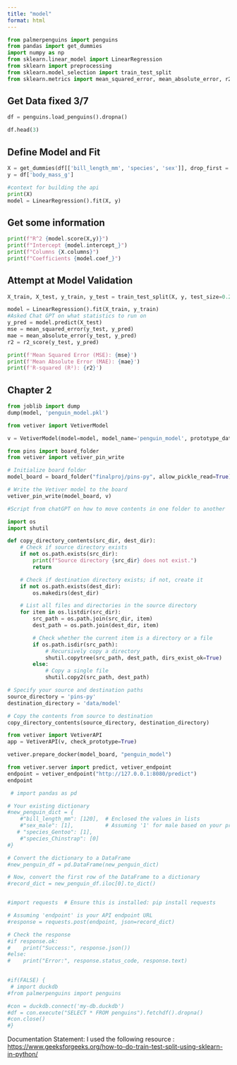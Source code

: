 ```yaml
---
title: "model"
format: html
---
```


```python
from palmerpenguins import penguins
from pandas import get_dummies
import numpy as np
from sklearn.linear_model import LinearRegression
from sklearn import preprocessing
from sklearn.model_selection import train_test_split
from sklearn.metrics import mean_squared_error, mean_absolute_error, r2_score
```

## Get Data fixed 3/7

```python
df = penguins.load_penguins().dropna()

df.head(3)
```

## Define Model and Fit

```python
X = get_dummies(df[['bill_length_mm', 'species', 'sex']], drop_first = True)
y = df['body_mass_g']

#context for building the api
print(X)
model = LinearRegression().fit(X, y)
```

## Get some information

```python
print(f"R^2 {model.score(X,y)}")
print(f"Intercept {model.intercept_}")
print(f"Columns {X.columns}")
print(f"Coefficients {model.coef_}")
```

## Attempt at Model Validation

```python
X_train, X_test, y_train, y_test = train_test_split(X, y, test_size=0.2, random_state=42)  # 80% training and 20% testing

model = LinearRegression().fit(X_train, y_train)
#Asked Chat GPT on what statistics to run on 
y_pred = model.predict(X_test)
mse = mean_squared_error(y_test, y_pred)
mae = mean_absolute_error(y_test, y_pred)
r2 = r2_score(y_test, y_pred)

print(f'Mean Squared Error (MSE): {mse}')
print(f'Mean Absolute Error (MAE): {mae}')
print(f'R-squared (R²): {r2}')
```

## Chapter 2

```python
from joblib import dump
dump(model, 'penguin_model.pkl')
```

```python
from vetiver import VetiverModel

v = VetiverModel(model=model, model_name='penguin_model', prototype_data=X)
```

```python
from pins import board_folder
from vetiver import vetiver_pin_write

# Initialize board folder
model_board = board_folder("finalproj/pins-py", allow_pickle_read=True)

# Write the Vetiver model to the board
vetiver_pin_write(model_board, v)


```

```python
#Script from chatGPT on how to move contents in one folder to another

import os
import shutil

def copy_directory_contents(src_dir, dest_dir):
    # Check if source directory exists
    if not os.path.exists(src_dir):
        print(f"Source directory {src_dir} does not exist.")
        return

    # Check if destination directory exists; if not, create it
    if not os.path.exists(dest_dir):
        os.makedirs(dest_dir)

    # List all files and directories in the source directory
    for item in os.listdir(src_dir):
        src_path = os.path.join(src_dir, item)
        dest_path = os.path.join(dest_dir, item)

        # Check whether the current item is a directory or a file
        if os.path.isdir(src_path):
            # Recursively copy a directory
            shutil.copytree(src_path, dest_path, dirs_exist_ok=True)
        else:
            # Copy a single file
            shutil.copy2(src_path, dest_path)

# Specify your source and destination paths
source_directory = 'pins-py'
destination_directory = 'data/model'

# Copy the contents from source to destination
copy_directory_contents(source_directory, destination_directory)

```

```python
from vetiver import VetiverAPI
app = VetiverAPI(v, check_prototype=True)
```

```python
vetiver.prepare_docker(model_board, "penguin_model")
```

```python
from vetiver.server import predict, vetiver_endpoint
endpoint = vetiver_endpoint("http://127.0.0.1:8080/predict")
endpoint
```

```python

 # import pandas as pd

# Your existing dictionary
#new_penguin_dict = {
    #"bill_length_mm": [120],  # Enclosed the values in lists
    #"sex_male": [1],          # Assuming '1' for male based on your previous messages
   # "species_Gentoo": [1],
    #"species_Chinstrap": [0]
#}

# Convert the dictionary to a DataFrame
#new_penguin_df = pd.DataFrame(new_penguin_dict)

# Now, convert the first row of the DataFrame to a dictionary
#record_dict = new_penguin_df.iloc[0].to_dict()


#import requests  # Ensure this is installed: pip install requests

# Assuming 'endpoint' is your API endpoint URL
#response = requests.post(endpoint, json=record_dict)

# Check the response
#if response.ok:
#    print("Success:", response.json())
#else:
#    print("Error:", response.status_code, response.text)
    
```

```python
#if(FALSE) {
 # import duckdb
#from palmerpenguins import penguins

#con = duckdb.connect('my-db.duckdb')
#df = con.execute("SELECT * FROM penguins").fetchdf().dropna()
#con.close()
#}
```

Documentation Statement: I used the following resource : <https://www.geeksforgeeks.org/how-to-do-train-test-split-using-sklearn-in-python/>

